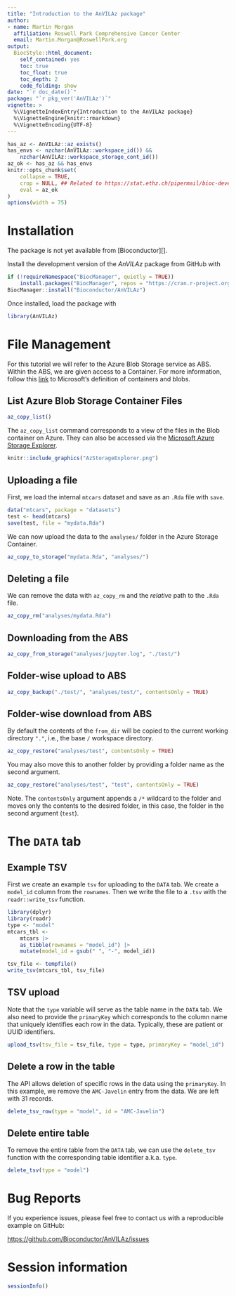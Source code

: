 ```yaml
---
title: "Introduction to the AnVILAz package"
author: 
- name: Martin Morgan
  affiliation: Roswell Park Comprehensive Cancer Center
  email: Martin.Morgan@RoswellPark.org
output: 
  BiocStyle::html_document:
    self_contained: yes
    toc: true
    toc_float: true
    toc_depth: 2
    code_folding: show
date: "`r doc_date()`"
package: "`r pkg_ver('AnVILAz')`"
vignette: >
  %\VignetteIndexEntry{Introduction to the AnVILAz package}
  %\VignetteEngine{knitr::rmarkdown}
  %\VignetteEncoding{UTF-8}  
---
```


```r
has_az <- AnVILAz::az_exists()
has_envs <- nzchar(AnVILAz::workspace_id()) &&
    nzchar(AnVILAz::workspace_storage_cont_id())
az_ok <- has_az && has_envs
knitr::opts_chunk$set(
    collapse = TRUE,
    crop = NULL, ## Related to https://stat.ethz.ch/pipermail/bioc-devel/2020-April/016656.html
    eval = az_ok
)
options(width = 75)
```

# Installation

The package is not yet available from [Bioconductor][]. 

Install the development version of the _AnVILAz_ package from GitHub
with

```r
if (!requireNamespace("BiocManager", quietly = TRUE))
    install.packages("BiocManager", repos = "https://cran.r-project.org")
BiocManager::install("Bioconductor/AnVILAz")
```

Once installed, load the package with

```r
library(AnVILAz)
```

# File Management

For this tutorial we will refer to the Azure Blob Storage service as ABS.
Within the ABS, we are given access to a Container. For more information,
follow this [link][1] to Microsoft's definition of containers and blobs.

[1]: https://learn.microsoft.com/en-us/azure/storage/blobs/storage-blobs-introduction#containers

## List Azure Blob Storage Container Files

```r
az_copy_list()
```

The `az_copy_list` command corresponds to a view of the files in the Blob
container on Azure. They can also be accessed via the
[Microsoft Azure Storage Explorer][2].

```r
knitr::include_graphics("AzStorageExplorer.png")
```

[2]: https://azure.microsoft.com/en-us/products/storage/storage-explorer

## Uploading a file

First, we load the internal `mtcars` dataset and save as an `.Rda` file with
`save`.

```r
data("mtcars", package = "datasets")
test <- head(mtcars)
save(test, file = "mydata.Rda")
```

We can now upload the data to the `analyses/` folder in the Azure Storage
Container.

```r
az_copy_to_storage("mydata.Rda", "analyses/")
```

## Deleting a file

We can remove the data with `az_copy_rm` and the _relative_ path to the `.Rda`
file.

```r
az_copy_rm("analyses/mydata.Rda")
```

## Downloading from the ABS

```r
az_copy_from_storage("analyses/jupyter.log", "./test/")
```

## Folder-wise upload to ABS

```r
az_copy_backup("./test/", "analyses/test/", contentsOnly = TRUE)
```

## Folder-wise download from ABS

By default the contents of the `from_dir` will be copied to the current
working directory `"."`, i.e., the base `/` workspace directory.

```r
az_copy_restore("analyses/test", contentsOnly = TRUE)
```

You may also move this to another folder by providing a folder name as the
second argument.

```r
az_copy_restore("analyses/test", "test", contentsOnly = TRUE)
```

Note. The `contentsOnly` argument appends a `/*` wildcard to the folder and
moves only the contents to the desired folder, in this case, the folder in the
second argument (`test`).

# The `DATA` tab

## Example TSV

First we create an example `tsv` for uploading to the `DATA` tab. We create a
`model_id` column from the `rownames`. Then we write the file to a `.tsv` with
the `readr::write_tsv` function.

```r
library(dplyr)
library(readr)
type <- "model"
mtcars_tbl <-
    mtcars |>
    as_tibble(rownames = "model_id") |>
    mutate(model_id = gsub(" ", "-", model_id))

tsv_file <- tempfile()
write_tsv(mtcars_tbl, tsv_file)
```

## TSV upload

Note that the `type` variable will serve as the table name in the `DATA` tab.
We also need to provide the `primaryKey` which corresponds to the column
name that uniquely identifies each row in the data. Typically, these are
patient or UUID identifiers.

```r
upload_tsv(tsv_file = tsv_file, type = type, primaryKey = "model_id")
```

## Delete a row in the table

The API allows deletion of specific rows in the data using the `primaryKey`.
In this example, we remove the `AMC-Javelin` entry from the data. We are left
with 31 records.

```r
delete_tsv_row(type = "model", id = "AMC-Javelin")
```

## Delete entire table

To remove the entire table from the `DATA` tab, we can use the `delete_tsv`
function with the corresponding table identifier a.k.a. `type`.

```r
delete_tsv(type = "model")
```

# Bug Reports

If you experience issues, please feel free to contact us with a reproducible
example on GitHub:

<https://github.com/Bioconductor/AnVILAz/issues>

# Session information {.unnumbered}

```r
sessionInfo()
```

